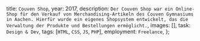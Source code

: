   title: `Couven Shop`,
  year: 2017,
  description: `Der Couven Shop war ein Online-Shop für den Verkauf von Merchandising-Artikeln des Couven Gymnasiums in Aachen. Hierfür wurde ein eigenes Shopsystem entwickelt, das die Verwaltung der Produkte und Bestellungen ermöglicht.`,
  images: [],
  task: `Design & Dev`,
  tags: [`HTML`, `CSS`, `JS`, `PHP`],
  employment: `Freelance`,
};
